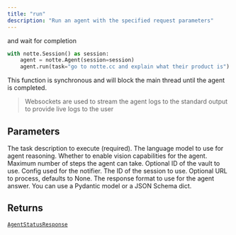 ```yaml
---
title: "run"
description: "Run an agent with the specified request parameters"
---
```



and wait for completion

```python
with notte.Session() as session:
    agent = notte.Agent(session=session)
    agent.run(task="go to notte.cc and explain what their product is")
```

This function is synchronous and will block the main thread until the agent is completed.

> Websockets are used to stream the agent logs to the standard output to provide live logs to the user


## Parameters

<ParamField path="task" type="str" required>
  The task description to execute (required).
</ParamField>

<ParamField path="reasoning_model" type="notte_core.common.config.LlmModel | str">
  The language model to use for agent reasoning.
</ParamField>

<ParamField path="use_vision" type="bool">
  Whether to enable vision capabilities for the agent.
</ParamField>

<ParamField path="max_steps" type="int">
  Maximum number of steps the agent can take.
</ParamField>

<ParamField path="vault_id" type="str | None">
  Optional ID of the vault to use.
</ParamField>

<ParamField path="persona_id" type="str | None">

</ParamField>

<ParamField path="notifier_config" type="dict[str, typing.Any] | None">
  Config used for the notifier.
</ParamField>

<ParamField path="session_id" type="str">
  The ID of the session to use.
</ParamField>

<ParamField path="url" type="str | None">
  Optional URL to process, defaults to None.
</ParamField>

<ParamField path="response_format" type="type[pydantic.main.BaseModel] | None">
  The response format to use for the agent answer. You can use a Pydantic model or a JSON Schema dict.
</ParamField>

## Returns

[`AgentStatusResponse`](../misc/agentstatusresponse)

